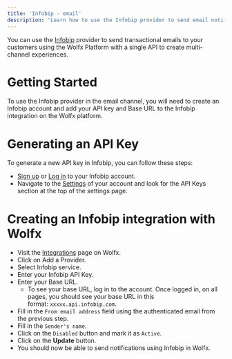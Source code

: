 ```yaml
---
title: 'Infobip - email'
description: 'Learn how to use the Infobip provider to send email notifications using Wolfx'
---
```


You can use the [Infobip](https://www.infobip.com/developers/) provider to send transactional emails to your customers using the Wolfx Platform with a single API to create multi-channel experiences.

# Getting Started

To use the Infobip provider in the email channel, you will need to create an Infobip account and add your API key and Base URL to the Infobip integration on the Wolfx platform.

# Generating an API Key

To generate a new API key in Infobip, you can follow these steps:

- [Sign up](https://www.infobip.com/signup) or [Log in](https://portal.infobip.com/login/) to your Infobip account.
- Navigate to the [Settings](https://portal.infobip.com/settings/accounts/api-keys) of your account and look for the API Keys section at the top of the settings page.

# Creating an Infobip integration with Wolfx

- Visit the [Integrations](https://web.novu.co/integrations?utm_campaign=docs-infobip) page on Wolfx.
- Click on Add a Provider.
- Select Infobip service.
- Enter your Infobip API Key.
- Enter your Base URL.
  - To see your base URL, log in to the account. Once logged in, on all pages, you should see your base URL in this format: `xxxxx.api.infobip.com`.
- Fill in the `From email address` field using the authenticated email from the previous step.
- Fill in the `Sender's name`.
- Click on the `Disabled` button and mark it as `Active`.
- Click on the **Update** button.
- You should now be able to send notifications using Infobip in Wolfx.
